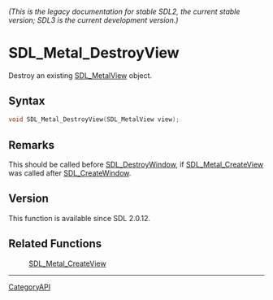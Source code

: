 ====== (This is the legacy documentation for stable SDL2, the current stable version; SDL3 is the current development version.) ======
= SDL_Metal_DestroyView =

Destroy an existing [[SDL_MetalView]] object.

== Syntax ==

<syntaxhighlight lang='c'>
void SDL_Metal_DestroyView(SDL_MetalView view);
</syntaxhighlight>

== Remarks ==

This should be called before [[SDL_DestroyWindow]], if
[[SDL_Metal_CreateView]] was called after [[SDL_CreateWindow]].

== Version ==

This function is available since SDL 2.0.12.

== Related Functions ==

:[[SDL_Metal_CreateView]]

----
[[CategoryAPI]]


